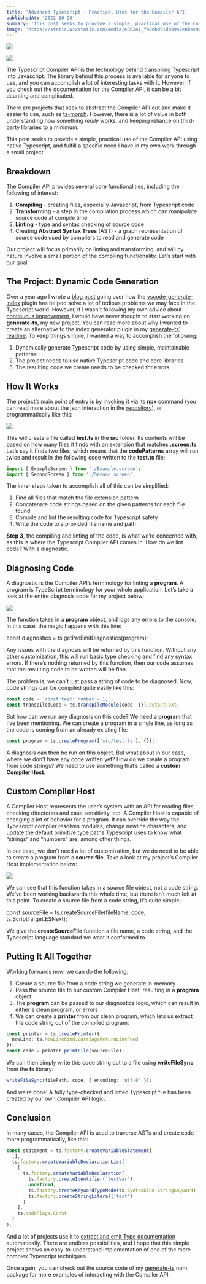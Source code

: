 ```yaml
---
title: 'Advanced Typescript - Practical Uses for the Compiler API'
publishedAt: '2022-10-20'
summary: 'This post seeks to provide a simple, practical use of the Compiler API using native Typescript, and fulfill a specific need I have in my own work through a small project.'
image: 'https://static.wixstatic.com/media/e862a1_f48ebd91db9942e0bee9aa26e271dd3a~mv2.png/v1/fill/w_740,h_483,al_c,q_85,usm_0.66_1.00_0.01,enc_auto/e862a1_f48ebd91db9942e0bee9aa26e271dd3a~mv2.png'
---
```


![](https://static.wixstatic.com/media/e862a1_f48ebd91db9942e0bee9aa26e271dd3a~mv2.png/v1/fill/w_740,h_483,al_c,q_85,usm_0.66_1.00_0.01,enc_auto/e862a1_f48ebd91db9942e0bee9aa26e271dd3a~mv2.png)

[![](https://img.shields.io/badge/Originally%20Posted%20%40-Bravo%20LT-blue?style=for-the-badge)](https://www.bravolt.com)

The Typescript Compiler API is the technology behind transpiling Typescript into Javascript. The library behind this process is available for anyone to use, and you can accomplish a lot of interesting tasks with it. However, if you check out the [documentation](https://github.com/microsoft/TypeScript/wiki/Using-the-Compiler-API) for the Compiler API, it can be a bit daunting and complicated.

There are projects that seek to abstract the Compiler API out and make it easier to use, such as [ts-morph](https://ts-morph.com/). However, there is a lot of value in both understanding how something _really_ works, and keeping reliance on third-party libraries to a minimum.

This post seeks to provide a simple, practical use of the Compiler API using native Typescript, and fulfill a specific need I have in my own work through a small project.

## Breakdown

The Compiler API provides several core functionalities, including the following of interest:

1.  **Compiling** - creating files, especially Javascript, from Typescript code
2.  **Transforming** - a step in the compilation process which can manipulate source code at compile time
3.  **Linting** - type and syntax checking of source code
4.  Creating **Abstract Syntax Trees** (AST) - a graph representation of source code used by compilers to read and generate code

Our project will focus primarily on linting and transforming, and will by nature involve a small portion of the compiling functionality. Let’s start with our goal:

## The Project: Dynamic Code Generation

Over a year ago I wrote a [blog post](https://www.bravolt.com/post/generate-index-can-save-your-sanity) going over how the [vscode-generate-index](https://github.com/fjc0k/vscode-generate-index) plugin has helped solve a lot of tedious problems we may face in the Typescript world. However, if I wasn't following my own advice about [continuous improvement](https://www.bravolt.com/post/how-to-adopt-a-continuous-improvement-culture), I would have never thought to start working on **generate-ts**, my new project. You can read more about why I wanted to create an alternative to the index generator plugin in my [generate-ts' readme](https://github.com/DaveAldon/generate-ts). To keep things simple, I wanted a way to accomplish the following:

1.  Dynamically generate Typescript code by using simple, maintainable patterns
2.  The project needs to use native Typescript code and core libraries
3.  The resulting code we create needs to be checked for errors

## How It Works

The project’s main point of entry is by invoking it via its **npx** command (you can read more about the json interaction in the [repository](https://github.com/DaveAldon/generate-ts)), or programmatically like this:

![](https://static.wixstatic.com/media/e862a1_400d7783c2da4a7bb25707b82384fa9c~mv2.png/v1/fill/w_740,h_223,al_c,lg_1,q_85,enc_auto/e862a1_400d7783c2da4a7bb25707b82384fa9c~mv2.png)

This will create a file called **test.ts** in the **src** folder. Its contents will be based on how many files it finds with an extension that matches **.screen.ts**. Let’s say it finds two files, which means that the **codePatterns** array will run twice and result in the following code written to the **test.ts** file:

```typescript
import { ExampleScreen } from './Example.screen';
import { SecondScreen } from './Second.screen';
```

The inner steps taken to accomplish all of this can be simplified:

1.  Find all files that match the file extension pattern
2.  Concatenate code strings based on the given patterns for each file found
3.  Compile and lint the resulting code for Typescript safety
4.  Write the code to a provided file name and path

**Step 3**, the compiling and linting of the code, is what we’re concerned with, as this is where the Typescript Compiler API comes in. How do we lint code? With a diagnostic.

## Diagnosing Code

A diagnostic is the Compiler API’s terminology for linting a **program**. A program is TypeScript terminology for your whole application. Let’s take a look at the entire diagnosis code for my project below:

![](https://static.wixstatic.com/media/e862a1_781c6f13910d45d0bfb5b321bf87a195~mv2.png/v1/fill/w_665,h_842,al_c,q_90,enc_auto/e862a1_781c6f13910d45d0bfb5b321bf87a195~mv2.png)

The function takes in a **program** object, and logs any errors to the console. In this case, the magic happens with this line:

const diagnostics = ts.getPreEmitDiagnostics(program);

Any issues with the diagnosis will be returned by this function. Without any other customization, this will run basic type checking and find any syntax errors. If there’s nothing returned by this function, then our code assumes that the resulting code to be written will be fine.

The problem is, we can’t just pass a string of code to be diagnosed. Now, code strings can be compiled quite easily like this:

```typescript
const code = `const test: number = 1;`;
const transpiledCode = ts.transpileModule(code, {}).outputText;
```

But how can we run any diagnosis on this code? We need a **program** that I’ve been mentioning. We can create a program in a single line, as long as the code is coming from an already existing file:

```typescript
const program = ts.createProgram(['src/test.ts'], {});
```

A diagnosis can then be run on this object. But what about in our case, where we don’t have any code written yet? How do we create a program from code strings? We need to use something that’s called a **custom Compiler Host**.

## Custom Compiler Host

A Compiler Host represents the user’s system with an API for reading files, checking directories and case sensitivity, etc. A Compiler Host is capable of changing a lot of behavior for a program. It can override the way the Typescript compiler resolves modules, change newline characters, and update the default primitive type paths Typescript uses to know what “strings” and “numbers” are, among other things.

In our case, we don’t need a lot of customization, but we do need to be able to create a program from a **source file**. Take a look at my project’s Compiler Host implementation below:

![](https://static.wixstatic.com/media/e862a1_086b48424b1c405b9edd7cd7b7af79cd~mv2.png/v1/fill/w_716,h_575,al_c,lg_1,q_90,enc_auto/e862a1_086b48424b1c405b9edd7cd7b7af79cd~mv2.png)

We can see that this function takes in a source file object, not a code string. We’ve been working backwards this whole time, but there isn’t much left at this point. To create a source file from a code string, it’s quite simple:

const sourceFile = ts.createSourceFile(fileName, code, ts.ScriptTarget.ESNext);

We give the **createSourceFile** function a file name, a code string, and the Typescript language standard we want it conformed to.

## Putting It All Together

Working forwards now, we can do the following:

1.  Create a source file from a code string we generate in-memory
2.  Pass the source file to our custom Compiler Host, resulting in a **program** object
3.  The **program** can be passed to our diagnostics logic, which can result in either a clean program, or errors
4.  We can create a **printer** from our clean program, which lets us extract the code string out of the compiled program:

```typescript
const printer = ts.createPrinter({
  newLine: ts.NewLineKind.CarriageReturnLineFeed
});
const code = printer.printFile(sourceFile);
```

We can then simply write this code string out to a file using **writeFileSync** from the **fs** library:

```typescript
writeFileSync(filePath, code, { encoding: 'utf-8' });
```

And we’re done! A fully type-checked and linted Typescript file has been created by our own Compiler API logic.

## Conclusion

In many cases, the Compiler API is used to traverse ASTs and create code more programmatically, like this:

```typescript
const statement = ts.factory.createVariableStatement(
  [],
  ts.factory.createVariableDeclarationList(
    [
      ts.factory.createVariableDeclaration(
        ts.factory.createIdentifier('testVar'),
        undefined,
        ts.factory.createKeywordTypeNode(ts.SyntaxKind.StringKeyword),
        ts.factory.createStringLiteral('test')
      )
    ],
    ts.NodeFlags.Const
  )
);
```

And a lot of projects use it to [extract and emit Type documentation](https://github.com/Microsoft/TypeScript/wiki/Using-the-Compiler-API#using-the-type-checker) automatically. There are endless possibilities, and I hope that this simple project shows an easy-to-understand implementation of one of the more complex Typescript techniques.

Once again, you can check out the source code of my [generate-ts](https://github.com/DaveAldon/generate-ts) npm package for more examples of interacting with the Compiler API.
